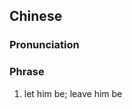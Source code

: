 ==Chinese==
{{zh-forms}}

===Pronunciation===
{{zh-pron
|c=jau4-2 dak1 keoi5
|cat=ph
}}

===Phrase===
{{zh-phrase}}

# {{lb|zh|Cantonese}} let him be; leave him be